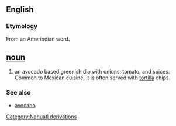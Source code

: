 ==English==
=== Etymology ===
From an Amerindian word.

== [[noun]] ==
#an avocado based greenish dip with onions, tomato, and spices. Common to Mexican cuisine, it is often served with [[tortilla]] chips.

=== See also ===
*[[avocado]]
[[Category:Nahuatl derivations]]